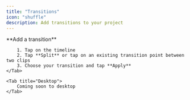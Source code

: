 ```yaml
---
title: "Transitions"
icon: "shuffle"
description: Add transitions to your project
---
```


<Tabs>
    <Tab title="iOS">
        **Add a transition**

        1. Tap on the timeline
        2. Tap **Split** or tap on an existing transition point between two clips
        3. Choose your transition and tap **Apply**
    </Tab>

    <Tab title="Desktop">
        Coming soon to desktop
    </Tab>
</Tabs>